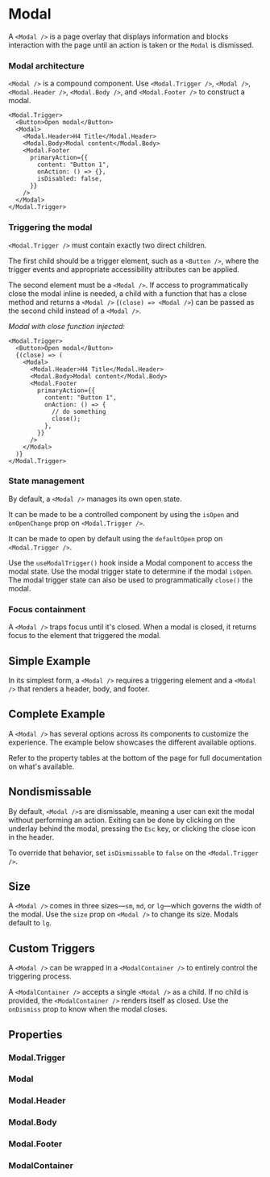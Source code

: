 
<Meta of={ModalStories} />

# Modal

A `<Modal />` is a page overlay that displays information and blocks interaction with the page until an action is taken or the `Modal` is dismissed.

### Modal architecture

`<Modal />` is a compound component. Use `<Modal.Trigger />`, `<Modal />`, `<Modal.Header />`, `<Modal.Body />`, and `<Modal.Footer />` to construct a modal.

```tsx
<Modal.Trigger>
  <Button>Open modal</Button>
  <Modal>
    <Modal.Header>H4 Title</Modal.Header>
    <Modal.Body>Modal content</Modal.Body>
    <Modal.Footer
      primaryAction={{
        content: "Button 1",
        onAction: () => {},
        isDisabled: false,
      }}
    />
  </Modal>
</Modal.Trigger>
```

### Triggering the modal

`<Modal.Trigger />` must contain exactly two direct children.

The first child should be a trigger element, such as a `<Button />`, where the trigger events and appropriate accessibility attributes can be applied.

The second element must be a `<Modal />`. If access to programmatically close the modal inline is needed, a child with a function that has a close method and returns a `<Modal />` (`(close) => <Modal />`) can be passed as the second child instead of a `<Modal />`.

_Modal with close function injected:_

```tsx
<Modal.Trigger>
  <Button>Open modal</Button>
  {(close) => (
    <Modal>
      <Modal.Header>H4 Title</Modal.Header>
      <Modal.Body>Modal content</Modal.Body>
      <Modal.Footer
        primaryAction={{
          content: "Button 1",
          onAction: () => {
            // do something
            close();
          },
        }}
      />
    </Modal>
  )}
</Modal.Trigger>
```

### State management

By default, a `<Modal />` manages its own open state.

It can be made to be a controlled component by using the `isOpen` and `onOpenChange` prop on `<Modal.Trigger />`.

It can be made to open by default using the `defaultOpen` prop on `<Modal.Trigger />`.

Use the `useModalTrigger()` hook inside a Modal component to access the modal state. Use the modal trigger state to determine if the modal `isOpen`. The modal trigger state can also be used to programmatically `close()` the modal.

### Focus containment

A `<Modal />` traps focus until it's closed. When a modal is closed, it returns focus to the element that triggered the modal.

## Simple Example

In its simplest form, a `<Modal />` requires a triggering element and a `<Modal />` that renders a header, body, and footer.

<Canvas of={ModalStories.Simple} />

## Complete Example

A `<Modal />` has several options across its components to customize the experience. The example below showcases the different available options.

Refer to the property tables at the bottom of the page for full documentation on what's available.

<Canvas of={ModalStories.Complete} />

## Nondismissable

By default, `<Modal />`s are dismissable, meaning a user can exit the modal without performing an action. Exiting can be done by clicking on the underlay behind the modal, pressing the `Esc` key, or clicking the close icon in the header.

To override that behavior, set `isDismissable` to `false` on the `<Modal.Trigger />`.

<Canvas of={ModalStories.Nondismissable} />

<Controls of={ModalStories.Nondismissable} />

## Size

A `<Modal />` comes in three sizes—`sm`, `md`, or `lg`—which governs the width of the modal. Use the `size` prop on `<Modal />` to change its size. Modals default to `lg`.

<Canvas of={ModalStories.Size} />

<Controls of={ModalStories.Size} />

## Custom Triggers

A `<Modal />` can be wrapped in a `<ModalContainer />` to entirely control the triggering process.

A `<ModalContainer />` accepts a single `<Modal />` as a child. If no child is provided, the `<ModalContainer />` renders itself as closed. Use the `onDismiss` prop to know when the modal closes.

<Canvas of={ModalStories.MenuTrigger} />

## Properties

### Modal.Trigger

<ArgTypes of={Modal.Trigger} />

### Modal

<ArgTypes of={Modal} />

### Modal.Header

<ArgTypes of={Modal.Header} />

### Modal.Body

<ArgTypes of={Modal.Body} />

### Modal.Footer

<ArgTypes of={Modal.Footer} />

### ModalContainer

<ArgTypes of={ModalContainer} />
